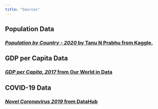 ```yaml
---
title: "Sources"
---
```


## Population Data
### [*Population by Country - 2020* by Tanu N Prabhu from Kaggle.](https://www.kaggle.com/tanuprabhu/population-by-country-2020) 

## GDP per Capita Data
### [*GDP per Capita, 2017* from Our World in Data](https://ourworldindata.org/grapher/gdp-per-capita-worldbank)

## COVID-19 Data
### [*Novel Coronavirus 2019* from DataHub](https://datahub.io/core/covid-19#data-cli)